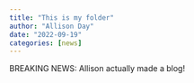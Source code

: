 ```yaml
---
title: "This is my folder"
author: "Allison Day"
date: "2022-09-19"
categories: [news]
---
```


BREAKING NEWS: Allison actually made a blog!
